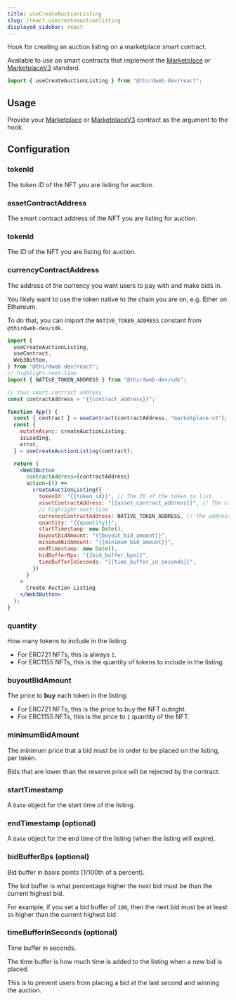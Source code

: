 ```yaml
---
title: useCreateAuctionListing
slug: /react.usecreateauctionlisting
displayed_sidebar: react
---
```


Hook for creating an auction listing on a marketplace smart contract.

Available to use on smart contracts that implement the [Marketplace](/contractkit/interfaces/marketplace)
or [MarketplaceV3](/contractkit/interfaces/marketplacev3) standard.

```jsx
import { useCreateAuctionListing } from "@thirdweb-dev/react";
```

## Usage

Provide your [Marketplace](https://thirdweb.com/thirdweb.eth/Marketplace)
or
[MarketplaceV3](https://thirdweb.com/thirdweb.eth/MarketplaceV3)
contract as the argument to the hook.

## Configuration

### tokenId

The token ID of the NFT you are listing for auction.

### assetContractAddress

The smart contract address of the NFT you are listing for auction.

### tokenId

The ID of the NFT you are listing for auction.

### currencyContractAddress

The address of the currency you want users to pay with and make bids in.

You likely want to use the token native to the chain you are on, e.g. Ether on Ethereum.

To do that, you can import the `NATIVE_TOKEN_ADDRESS` constant from `@thirdweb-dev/sdk`.

```jsx
import {
  useCreateAuctionListing,
  useContract,
  Web3Button,
} from "@thirdweb-dev/react";
// highlight-next-line
import { NATIVE_TOKEN_ADDRESS } from "@thirdweb-dev/sdk";

// Your smart contract address
const contractAddress = "{{contract_address}}";

function App() {
  const { contract } = useContract(contractAddress, "marketplace-v3");
  const {
    mutateAsync: createAuctionListing,
    isLoading,
    error,
  } = useCreateAuctionListing(contract);

  return (
    <Web3Button
      contractAddress={contractAddress}
      action={() =>
        createAuctionListing({
          tokenId: "{{token_id}}", // The ID of the token to list.
          assetContractAddress: "{{asset_contract_address}}", // The contract address of the asset being listed.
          // highlight-next-line
          currencyContractAddress: NATIVE_TOKEN_ADDRESS, // The address of the currency to accept for the listing.
          quantity: "{{quantity}}",
          startTimestamp: new Date(),
          buyoutBidAmount: "{{buyout_bid_amount}}",
          minimumBidAmount: "{{minimum_bid_amount}}",
          endTimestamp: new Date(),
          bidBufferBps: "{{bid_buffer_bps}}",
          timeBufferInSeconds: "{{time_buffer_in_seconds}}",
        })
      }
    >
      Create Auction Listing
    </Web3Button>
  );
}
```

### quantity

How many tokens to include in the listing.

- For ERC721 NFTs, this is always `1`.
- For ERC1155 NFTs, this is the quantity of tokens to include in the listing.

### buyoutBidAmount

The price to **buy** each token in the listing.

- For ERC721 NFTs, this is the price to buy the NFT outright.
- For ERC1155 NFTs, this is the price to `1` quantity of the NFT.

### minimumBidAmount

The minimum price that a bid must be in order to be placed on the listing, per token.

Bids that are lower than the reserve price will be rejected by the contract.

### startTimestamp

A `Date` object for the start time of the listing.

### endTimestamp (optional)

A `Date` object for the end time of the listing (when the listing will expire).

### bidBufferBps (optional)

Bid buffer in basis points (1/100th of a percent).

The bid buffer is what percentage higher the next bid must be than the current highest bid.

For example, if you set a bid buffer of `100`, then the next bid must be at least `1%` higher than the current highest bid.

### timeBufferInSeconds (optional)

Time buffer in seconds.

The time buffer is how much time is added to the listing when a new bid is placed.

This is to prevent users from placing a bid at the last second and winning the auction.
